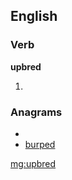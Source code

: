 ==English==

===Verb===
'''upbred'''

# {{past of|[[upbreed]]}}

===Anagrams===
* {{alphagram|bdepru}}
* [[burped#English|burped]]

[[mg:upbred]]